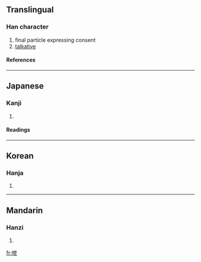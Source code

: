 ==Translingual==
===Han character===
{{Han char|rn=30|rad=口|as=05|sn=8|four=|canj=口心廿 (RPT)}}
# final particle expressing consent
# [[talkative]]
====References====
{{Han ref|kx=0182.060|dkj=03449|dj=0401.080|hdz=10598.020|uh=546D|ud=21613}}
----
==Japanese==
===Kanji===
{{ja-kanji|grade=|rs=口05}}
# {{defn|Japanese}} 
====Readings====
{{ja-readings|on=[[えい]] (ei), [[せつ]] (setsu), [[せち]] (sechi)|kun=[[しゃべる]] (shaberu), [[たのしむ]] (tanoshimu)}}
----
==Korean==
===Hanja===
{{ko-hanja|hangeul=예|rv=ye|mr=ye}}
# {{defn|Korean}}
----
==Mandarin==
===Hanzi===
{{cmn-hanzi|pin=[[yì]] ([[yi4]])|wg=i<sup>4</sup>}}
# {{defn|Mandarin}}

[[fr:呭]]